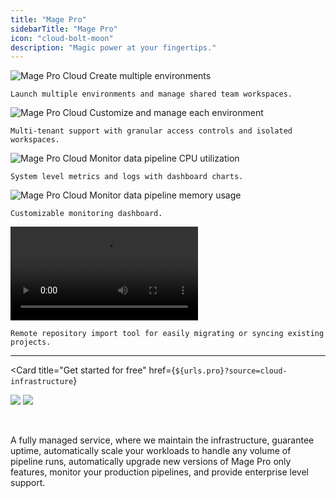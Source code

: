 ```yaml
---
title: "Mage Pro"
sidebarTitle: "Mage Pro"
icon: "cloud-bolt-moon"
description: "Magic power at your fingertips."
---
```



<ProBanner source="cloud-infrastructure" />

<Steps>
  <Step title="Create multiple environments">
    <Frame>
      <img
        alt="Mage Pro Cloud Create multiple environments"
        src="https://mage-ai.github.io/assets/pro/cloud/cloud--cluster_new.jpg"
      />
    </Frame>

    Launch multiple environments and manage shared team workspaces.
  </Step>

  <Step title="Customize and manage each environment">
    <Frame>
      <img
        alt="Mage Pro Cloud Customize and manage each environment"
        src="https://mage-ai.github.io/assets/pro/cloud/cloud--cluster_detail.jpg"
      />
    </Frame>

    Multi-tenant support with granular access controls and isolated workspaces.
  </Step>

  <Step title="Monitor data pipeline CPU utilization">
    <Frame>
      <img
        alt="Mage Pro Cloud Monitor data pipeline CPU utilization"
        src="https://mage-ai.github.io/assets/pro/cloud/cloud--cluster_usage_cpu.jpg"
      />
    </Frame>

    System level metrics and logs with dashboard charts.
  </Step>

  <Step title="Monitor data pipeline memory usage">
    <Frame>
      <img
        alt="Mage Pro Cloud Monitor data pipeline memory usage"
        src="https://mage-ai.github.io/assets/pro/cloud/cloud--cluster_usage_memory.jpg"
      />
    </Frame>

    Customizable monitoring dashboard.
  </Step>

  <Step title="Migrate existing projects instantly into Mage Pro">
    <Frame>
      <video
        controls
        autoplay
        loop
        src="https://github.com/user-attachments/assets/5aa989cc-ba85-43bd-aadd-f7deb1145428"
      >
      </video>
    </Frame>

    Remote repository import tool for easily migrating or syncing existing projects.
  </Step>
</Steps>

---

<Card
  title="Get started for free"
  href={`${urls.pro}?source=cloud-infrastructure`}
>
  <img
    src="https://mage-ai.github.io/assets/pro/banner-light.png"
    className="hidden dark:block"
    noZoom
  />
  <img
    src="https://mage-ai.github.io/assets/pro/banner-dark.png"
    className="block dark:hidden"
    noZoom
  />

  <br />

  A fully managed service, where we maintain the infrastructure, guarantee uptime,
  automatically scale your workloads to handle any volume of pipeline runs,
  automatically upgrade new versions of Mage Pro only features,
  monitor your production pipelines, and provide enterprise level support.
</Card>

